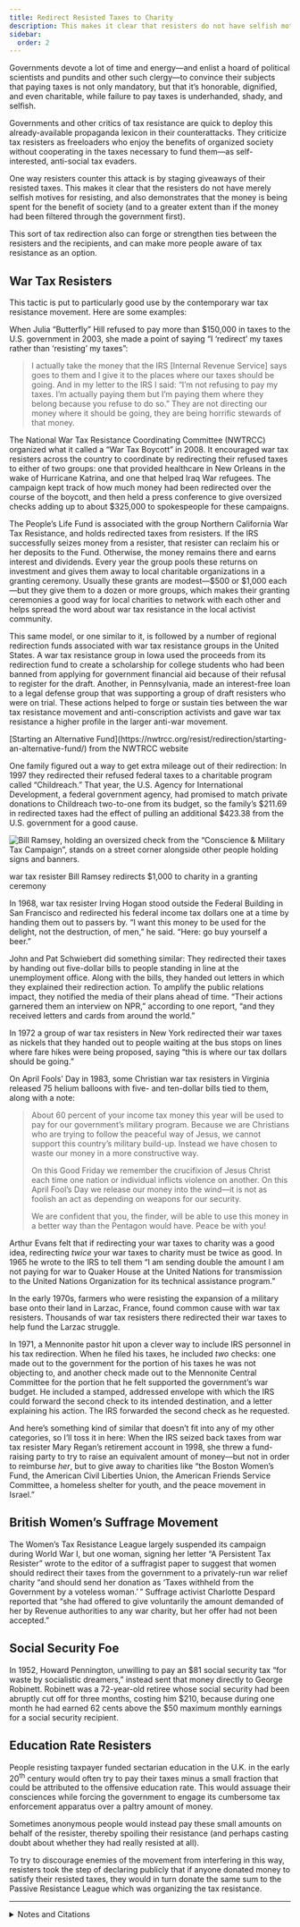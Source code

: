 ```yaml
---
title: Redirect Resisted Taxes to Charity
description: This makes it clear that resisters do not have selfish motives, and that the money is being spent for the benefit of society.
sidebar:
  order: 2
---
```


Governments devote a lot of time and energy—and enlist a hoard of political scientists and pundits and other such clergy—to convince their subjects that paying taxes is not only mandatory, but that it’s honorable, dignified, and even charitable, while failure to pay taxes is underhanded, shady, and selfish.

Governments and other critics of tax resistance are quick to deploy this already-available propaganda lexicon in their counterattacks.
They criticize tax resisters as freeloaders who enjoy the benefits of organized society without cooperating in the taxes necessary to fund them—as self-interested, anti-social tax evaders.

One way resisters counter this attack is by staging giveaways of their resisted taxes.
This makes it clear that the resisters do not have merely selfish motives for resisting, and also demonstrates that the money is being spent for the benefit of society (and to a greater extent than if the money had been filtered through the government first).

This sort of tax redirection also can forge or strengthen ties between the resisters and the recipients, and can make more people aware of tax resistance as an option.

## <Badge text="Examples" size="medium" /> War Tax Resisters

This tactic is put to particularly good use by the contemporary war tax resistance movement.
Here are some examples:

When Julia “Butterfly” Hill refused to pay more than $150,000 in taxes to the U.S. government in 2003, she made a point of saying “I ‘redirect’ my taxes rather than ‘resisting’ my taxes”:

> I actually take the money that the IRS [Internal Revenue Service] says goes to them and I give it to the places where our taxes should be going.
> And in my letter to the IRS I said: “I’m not refusing to pay my taxes.
> I’m actually paying them but I’m paying them where they belong because you refuse to do so.”
> They are not directing our money where it should be going, they are being horrific stewards of that money.

The National War Tax Resistance Coordinating Committee (NWTRCC) organized what it called a “War Tax Boycott” in 2008.
It encouraged war tax resisters across the country to coordinate by redirecting their refused taxes to either of two groups:
one that provided healthcare in New Orleans in the wake of Hurricane Katrina, and one that helped Iraq War refugees.
The campaign kept track of how much money had been redirected over the course of the boycott, and then held a press conference to give oversized checks adding up to about $325,000 to spokespeople for these campaigns.

The People’s Life Fund is associated with the group Northern California War Tax Resistance, and holds redirected taxes from resisters.
If the IRS successfully seizes money from a resister, that resister can reclaim his or her deposits to the Fund.
Otherwise, the money remains there and earns interest and dividends.
Every year the group pools these returns on investment and gives them away to local charitable organizations in a granting ceremony.
Usually these grants are modest—$500 or $1,000 each—but they give them to a dozen or more groups, which makes their granting ceremonies a good way for local charities to network with each other and helps spread the word about war tax resistance in the local activist community.

This same model, or one similar to it, is followed by a number of regional redirection funds associated with war tax resistance groups in the United States.
A war tax resistance group in Iowa used the proceeds from its redirection fund to create a scholarship for college students who had been banned from applying for government financial aid because of their refusal to register for the draft.
Another, in Pennsylvania, made an interest-free loan to a legal defense group that was supporting a group of draft resisters who were on trial.
These actions helped to forge or sustain ties between the war tax resistance movement and anti-conscription activists and gave war tax resistance a higher profile in the larger anti-war movement.

<Aside type="tip" title="Links">
[Starting an Alternative Fund](https://nwtrcc.org/resist/redirection/starting-an-alternative-fund/) from the NWTRCC website
</Aside>

One family figured out a way to get extra mileage out of their redirection:
In 1997 they redirected their refused federal taxes to a charitable program called “Childreach.”
That year, the U.S. Agency for International Development, a federal government agency, had promised to match private donations to Childreach two-to-one from its budget, so the family’s $211.69 in redirected taxes had the effect of pulling an additional $423.38 from the U.S. government for a good cause.

![Bill Ramsey, holding an oversized check from the “Conscience &amp; Military Tax Campaign”, stands on a street corner alongside other people holding signs and banners.](../../../assets/redirection.gif)
<figcaption>war tax resister Bill Ramsey redirects $1,000 to charity in a granting ceremony</figcaption>

In 1968, war tax resister Irving Hogan stood outside the Federal Building in San Francisco and redirected his federal income tax dollars one at a time by handing them out to passers by.
“I want this money to be used for the delight, not the destruction, of men,” he said.
“Here: go buy yourself a beer.”

John and Pat Schwiebert did something similar:
They redirected their taxes by handing out five-dollar bills to people standing in line at the unemployment office.
Along with the bills, they handed out letters in which they explained their redirection action.
To amplify the public relations impact, they notified the media of their plans ahead of time.
“Their actions garnered them an interview on NPR,” according to one report, “and they received letters and cards from around the world.”

In 1972 a group of war tax resisters in New York redirected their war taxes as nickels that they handed out to people waiting at the bus stops on lines where fare hikes were being proposed, saying “this is where our tax dollars should be going.”

On April Fools’ Day in 1983, some Christian war tax resisters in Virginia released 75 helium balloons with five- and ten-dollar bills tied to them, along with a note:

> About 60 percent of your income tax money this year will be used to pay for our government’s military program.
> Because we are Christians who are trying to follow the peaceful way of Jesus, we cannot support this country’s military build-up.
> Instead we have chosen to waste our money in a more constructive way.
>
> On this Good Friday we remember the crucifixion of Jesus Christ each time one nation or individual inflicts violence on another.
> On this April Fool’s Day we release our money into the wind—it is not as foolish an act as depending on weapons for our security.
>
> We are confident that you, the finder, will be able to use this money in a better way than the Pentagon would have.
> Peace be with you!

Arthur Evans felt that if redirecting your war taxes to charity was a good idea, redirecting <em>twice</em> your war taxes to charity must be twice as good.
In 1965 he wrote to the IRS to tell them “I am sending double the amount I am not paying for war to Quaker House at the United Nations for transmission to the United Nations Organization for its technical assistance program.”

In the early 1970s, farmers who were resisting the expansion of a military base onto their land in Larzac, France, found common cause with war tax resisters.
Thousands of war tax resisters there redirected their war taxes to help fund the Larzac struggle.

In 1971, a Mennonite pastor hit upon a clever way to include IRS personnel in his tax redirection.
When he filed his taxes, he included <em>two</em> checks: one made out to the government for the portion of his taxes he was not objecting to, and another check made out to the Mennonite Central Committee for the portion that he felt supported the government’s war budget.
He included a stamped, addressed envelope with which the IRS could forward the second check to its intended destination, and a letter explaining his action.
The IRS forwarded the second check as he requested.

And here’s something kind of similar that doesn’t fit into any of my other categories, so I’ll toss it in here:
When the IRS seized back taxes from war tax resister Mary Regan’s retirement account in 1998, she threw a fund-raising party to try to raise an equivalent amount of money—but not in order to reimburse <em>her</em>, but to give away to charities like “the Boston Women’s Fund, the American Civil Liberties Union, the American Friends Service Committee, a homeless shelter for youth, and the peace movement in Israel.”

## <Badge text="Example" size="medium" /> British Women’s Suffrage Movement

The Women’s Tax Resistance League largely suspended its campaign during World War I, but one woman, signing her letter “A Persistent Tax Resister” wrote to the editor of a suffragist paper to suggest that women should redirect their taxes from the government to a privately-run war relief charity “and should send her donation as ‘Taxes withheld from the Government by a voteless woman.’ ”
Suffrage activist Charlotte Despard reported that “she had offered to give voluntarily the amount demanded of her by Revenue authorities to any war charity, but her offer had not been accepted.”

## <Badge text="Example" size="medium" /> Social Security Foe

In 1952, Howard Pennington, unwilling to pay an $81 social security tax “for waste by socialistic dreamers,” instead sent that money directly to George Robinett.
Robinett was a 72-year-old retiree whose social security had been abruptly cut off for three months, costing him $210, because during one month he had earned 62 cents above the $50 maximum monthly earnings for a social security recipient.

## <Badge text="Example" size="medium" /> Education Rate Resisters

People resisting taxpayer funded sectarian education in the U.K. in the early 20<sup>th</sup> century would often try to pay their taxes minus a small fraction that could be attributed to the offensive education rate.
This would assuage their consciences while forcing the government to engage its cumbersome tax enforcement apparatus over a paltry amount of money.

Sometimes anonymous people would instead pay these small amounts on behalf of the resister, thereby spoiling their resistance (and perhaps casting doubt about whether they had really resisted at all).

To try to discourage enemies of the movement from interfering in this way, resisters took the step of declaring publicly that if anyone donated money to satisfy their resisted taxes, they would in turn donate the same sum to the Passive Resistance League which was organizing the tax resistance.

<hr />

<details>
<summary>Notes and Citations</summary>

* When I presented some of my ideas about varieties of tax resisters (see [“Varieties of Tax Resister”](../../../varietiesofresister/introduction/)) at the Spring 2013 NWTRCC national conference, some of those who heard my presentation suggested to me that a fifth variety of war tax resisters are <em>primarily</em> motivated by the desire to spend their money for the public good, and that they resist taxes because they see taxation as obstructing this aim, and careful tax redirection to be a much better way of accomplishing it.
  It’s worth noting that while redirection is a powerful tool for public relations, to its practitioners, it is usually much more than this.
* Smith, Gar “An Interview with Julia Butterfly Hill: Part 1” <i>The Edge</i> 26 May 2005
* Hanrahan, Clare “War Tax Boycott Redirection” <i>More Than a Paycheck</i> June 2008, p. 1
* “Scholarships for draft evaders” <i>Utica Sunday Observer-Dispatch</i> 6 May 1984 p. 4A
* “ ‘War tax’ resisters provide loan” <i>Delaware County Daily Times</i> 5 February 1973, p. 4
* “Matching Funds” <i>More Than a Paycheck</i> October 1997
* [“ ‘War’ Tax Resister Gives Joy To Some”](https://nwtrcc.org/wp-content/uploads/2015/11/Binghamton-NY-Press-Grayscale-1968-6410.pdf) (United Press International) <i>Binghamton Press</i> 16 April 1968, p. 12A
* Balzer, Susan “NWTRCC Strategy Conference” <i>More Than a Paycheck</i> December 2005, p. 1
* Squire, DeCourcy “Journeys Begin with the First Step” <i>More Than a Paycheck</i> August 2009, p. 1
* Hochstetler, Clair [“Money wasted on Good Friday”](https://archive.org/details/gospelherald198376hert/page/n288/mode/1up?view=theater) <i>Gospel Herald</i> 19 April 1983, p. 281
* Evans, Arthur “A Quaker Physician’s Tax Stand” <i>Friends Journal</i> 15 August 1965, p. 411
* Simpson, Craig “An International View” <i>Friends Journal</i> 15 February 1976, pp. 111–12
* [“Pastor enlists Internal Revenue Service in protest”](https://archive.org/details/mennonite197186shel/page/n612/mode/1up?view=theater) <i>The Mennonite</i> 21 September 1971, p. 557
* “WTR Matches IRS Levy for Good Causes” <i>More Than a Paycheck</i> February 2009
* [“Tax Resistance”](https://news.google.com/newspapers?id=2eI6AAAAIBAJ&sjid=6ikMAAAAIBAJ&pg=4048,14218472) <i>The Vote</i> 11 September 1914, p. 311
* [“Meeting at the Women’s Freedom League Headquarters”](https://news.google.com/newspapers?id=9jg8AAAAIBAJ&sjid=_ikMAAAAIBAJ&pg=4160,3502926) <i>The Vote</i> 9 February 1917, p. 109
* [“Money Owed U.S. Given To Oldster”](https://news.google.com/newspapers?id=nDBWAAAAIBAJ&sjid=6OUDAAAAIBAJ&pg=3580%2C715953) (Chicago Tribune Service) <i>The Spokesman-Review</i> 13 March 1952, p. 1
* Portsmouth <i>Evening News</i> 3 March 1904 (education rate resisters)

</details>
